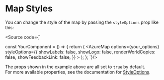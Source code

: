 
<Meta title="Basic Usage/Map Styles"/>

# Map Styles

You can change the style of the map by passing the `styleOptions` prop like this: <br/>

<Source code={`

const YourComponent = () => {
  return (
    <AzureMapsProvider>
        <AzureMap
            options={your_options}
            styleOptions={{
                showLabels: false,
                showLogo: false,
                renderWorldCopies: false,
                showFeedbackLink: false,
            }}
        ></AzureMap>
    </AzureMapsProvider>
  );
};
`}/>

The props shown in the example above are all set to `true` by default.<br/>
For more available properties, see the documentation for [StyleOptions](https://learn.microsoft.com/en-us/javascript/api/azure-maps-control/atlas.styleoptions?view=azure-maps-typescript-latest).
